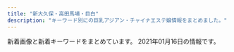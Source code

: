 ```yaml
---
title: "新大久保・高田馬場・目白"
description: "キーワード別にの巨乳アジアン・チャイナエステ嬢情報をまとめました。"
---
```


新着画像と新着キーワードをまとめています。
2021年01月16日の情報です。

<DmmAffiliateIns />
<KeywordTable
  shops={
    [
    {
        "img_links": [
            "http://www.y-rlx.site/images/upload/thumb/09ac55d22a602603.jpg",
            "http://www.y-rlx.site/images/rec_09.jpg",
            "http://www.y-rlx.site/girl/05.jpg",
            "http://www.y-rlx.site/images/index_01.jpg",
            "http://www.y-rlx.site/images/upload/thumb/ed8b0cbb7323414a.jpg",
            "http://www.y-rlx.site/images/index_18.jpg",
            "http://www.y-rlx.site/images/index_20.jpg",
            "http://www.y-rlx.site/images/staff_09.jpg",
            "http://y-rlx.site/images/index_07.jpg",
            "http://www.y-rlx.site/images/index_10.jpg",
            "http://www.y-rlx.site/images/upload/thumb/42f21da5175af4b4.jpg",
            "http://www.y-rlx.site/images/info.jpg",
            "http://www.y-rlx.site/girl/01.jpg",
            "http://www.y-rlx.site/girl/02.jpg",
            "http://www.y-rlx.site/images/index_02.jpg",
            "http://www.y-rlx.site/images/index_08.jpg",
            "http://www.y-rlx.site/images/index_09.jpg",
            "http://www.y-rlx.site/images/index_05.jpg",
            "http://www.y-rlx.site/images/upload/thumb/e8190e2180eba7c5.jpg",
            "http://www.y-rlx.site/images/card.jpg",
            "http://www.y-rlx.site/images/upload/thumb/0fba3207fb3c4467.jpg",
            "http://www.y-rlx.site/images/index_19.jpg",
            "http://www.y-rlx.site/images/index_06.jpg",
            "http://www.y-rlx.site/images/upload/thumb/e0a26e58e17a1416.jpg",
            "http://www.y-rlx.site/images/upload/thumb/02b4e6896e30ae85.jpg",
            "http://www.y-rlx.site/girl/04.jpg",
            "http://y-rlx.site/images/index_04.jpg",
            "http://www.y-rlx.site/images/rec.jpg",
            "http://www.y-rlx.site/images/index_03.jpg",
            "http://www.y-rlx.site/images/info_09.jpg",
            "http://www.y-rlx.site/images/index_07.jpg",
            "http://www.y-rlx.site/images/index_11.jpg",
            "http://www.y-rlx.site/images/upload/thumb/2c7fdde9ad97892b.jpg",
            "http://www.y-rlx.site/girl/03.jpg",
            "http://www.y-rlx.site/images/index_04.jpg",
            "http://www.y-rlx.site/images/index_13.jpg",
            "http://www.y-rlx.site/images/upload/thumb/55cf68e3bb41cd32.jpg",
            "http://www.y-rlx.site/images/index_15.jpg",
            "http://www.y-rlx.site/images/upload/thumb/e93a788af7ec0040.jpg",
            "http://www.y-rlx.site/images/upload/thumb/5dc2d5e0b6195104.jpg",
            "http://www.y-rlx.site/images/upload/thumb/c69d7050fbdbb36f.jpg"
        ],
        "name": "\u60a0\u30a8\u30b9\u30c6",
        "station": "JR\u9ad8\u7530\u99ac\u5834\u99c5\u65e9\u7a32\u7530\u53e3",
        "keywords": {
            "88": 3,
            "87": 3,
            "D": 1,
            "C": 5
        },
        "url": "http://www.y-rlx.site/"
    },
    {
        "url": "http://www.kity.work/",
        "name": "\u98a8\u96c5\u5802 \uff5e\u3075\u3046\u304c\u3069\u3046\uff5e",
        "station": "JR\u9ad8\u7530\u99ac\u5834\u99c5\u65e9\u7a32\u7530\u53e3",
        "keywords": {},
        "img_links": [
            "http://www.kity.work/images/ac2.jpg",
            "http://www.kity.work/img/sara1.jpg",
            "http://www.kity.work/images/int2.jpg",
            "http://www.kity.work/images/5.jpg",
            "http://www.kity.work/img/an2.jpg",
            "http://www.kity.work/img/minami1.jpg",
            "http://www.kity.work/img/aoi2.jpg",
            "http://www.kity.work/images/tg.jpg",
            "http://www.kity.work/images/sys.jpg",
            "http://www.kity.work/images/2.jpg",
            "http://www.kity.work/images/s1.png",
            "http://www.kity.work/img/an1.jpg",
            "http://www.kity.work/img/aoi1.jpg",
            "http://www.kity.work/images/head.jpg",
            "http://www.kity.work/staff/yuka.jpg",
            "http://www.kity.work/img/minami2.jpg",
            "http://www.kity.work/staff/minami.jpg",
            "http://www.kity.work/img/yuka2.jpg",
            "http://www.kity.work/staff/sara.jpg",
            "http://www.kity.work/img/yuka1.jpg",
            "http://www.kity.work/images/staff_t.jpg",
            "http://www.kity.work/staff/an.jpg",
            "http://www.kity.work/img/sara2.jpg",
            "http://www.kity.work/images/news.jpg",
            "http://www.kity.work/images/4.jpg",
            "http://www.kity.work/staff/aoi.jpg",
            "http://www.kity.work/images/1.jpg",
            "http://www.kity.work/images/interior_t.jpg",
            "http://www.kity.work/images/int1.jpg",
            "http://www.kity.work/images/up.jpg",
            "http://www.kity.work/images/s1.jpg",
            "http://www.kity.work/images/s2.jpg",
            "http://www.kity.work/images/tel.jpg",
            "http://www.kity.work/images/3.jpg"
        ]
    },
    {
        "url": "http://gogonoheya.ies.fun/",
        "name": "\u30ab\u30d5\u30a7\u306e\u5bb6",
        "keywords": {
            "87": 6,
            "86": 12,
            "D": 30,
            "85": 12
        },
        "station": "JR\u5927\u4e45\u4fdd\u99c5\u5317\u53e3",
        "img_links": [
            "http://gogonoheya.ies.fun/photos/sites/66/2020/08/2020080313461364.jpg",
            "http://gogonoheya.ies.fun/images/room2.jpg",
            "http://gogonoheya.ies.fun/images/room3.jpg",
            "http://gogonoheya.ies.fun/photos/sites/66/2020/12/2020121514115288.jpg",
            "http://gogonoheya.ies.fun/images/room4.jpg",
            "http://gogonoheya.ies.fun/images/link.jpg",
            "http://gogonoheya.ies.fun/images/mobile.jpg",
            "http://gogonoheya.ies.fun/images/end.png",
            "http://gogonoheya.ies.fun/photos/sites/66/2020/07/2020072317322797.jpg",
            "http://gogonoheya.ies.fun/images/top.jpg",
            "http://gogonoheya.ies.fun/photos/sites/66/2020/07/2020072317323579.jpg",
            "http://gogonoheya.ies.fun/images/staff.jpg",
            "http://gogonoheya.ies.fun/photos/sites/66/2020/12/2020121410194024.jpg",
            "http://gogonoheya.ies.fun/photos/sites/66/2020/09/2020091615070327.jpg",
            "http://gogonoheya.ies.fun/images/room1.jpg"
        ]
    },
    {
        "name": "\u6c34\u8272-\u30df\u30ba\u30a4\u30ed-",
        "url": "http://kobo.mssg.jp/",
        "station": "JR\u5927\u4e45\u4fdd\u99c5\u5317\u53e3",
        "img_links": [
            "http://kobo.mssg.jp/layer/images/top/top_08.png",
            "http://kobo.mssg.jp/images/staff_9b.jpg",
            "http://kobo.mssg.jp/images/staff_bj4.png",
            "http://kobo.mssg.jp/layer/images/top/top_06.jpg",
            "http://kobo.mssg.jp/images/1.jpg",
            "http://kobo.mssg.jp/images/staff_8a.jpg",
            "http://kobo.mssg.jp/images/wenzi-staff.png",
            "http://kobo.mssg.jp/images/staff_5.jpg",
            "http://kobo.mssg.jp/images/s_info.png",
            "http://kobo.mssg.jp/layer/images/top.jpg",
            "http://kobo.mssg.jp/images/staff_9a.jpg",
            "http://kobo.mssg.jp/layer/images/top/top_05.jpg",
            "http://kobo.mssg.jp/images/staff_2a.jpg",
            "http://kobo.mssg.jp/layer/images/top/top_01.jpg",
            "http://kobo.mssg.jp/images/staff_bj1.png",
            "http://kobo.mssg.jp/images/top1.jpg",
            "http://kobo.mssg.jp/images/staff_8.jpg",
            "http://kobo.mssg.jp/layer/images/top/top_03.jpg",
            "http://kobo.mssg.jp/images/staff_4.jpg",
            "http://kobo.mssg.jp/layer/images/top/top_02.jpg",
            "http://kobo.mssg.jp/images/staff_2b.jpg",
            "http://kobo.mssg.jp/images/top2.jpg",
            "http://kobo.mssg.jp/images/staff_10a.jpg",
            "http://kobo.mssg.jp/images/info.png",
            "http://kobo.mssg.jp/layer/images/top/top_04.jpg"
        ],
        "keywords": {}
    },
    {
        "name": "Angel",
        "img_links": [
            "https://angel.abnavi.info/photos/sites/7/2020/07/2020073006120917.jpg",
            "https://angel.abnavi.info/photos/sites/7/2020/10/2020101305350920.jpg",
            "https://angel.abnavi.info/images/s_news.png",
            "https://angel.abnavi.info/photos/sites/7/2020/09/2020092301333424.jpg",
            "https://angel.abnavi.info/images/s_staff.jpg",
            "https://angel.abnavi.info/images/nbj3.jpg",
            "https://angel.abnavi.info/images/room3.jpg",
            "https://angel.abnavi.info/images/room2.jpg",
            "https://angel.abnavi.info/images/room4.jpg",
            "https://angel.abnavi.info/images/top.jpg",
            "https://angel.abnavi.info/images/end.png",
            "https://angel.abnavi.info/images/nbj1.jpg",
            "https://angel.abnavi.info/images/news_bj3.jpg",
            "https://angel.abnavi.info/photos/sites/7/2020/07/2020073005202048.jpg",
            "https://angel.abnavi.info/photos/sites/7/2020/07/2020073005201940.jpg",
            "https://angel.abnavi.info/images/room1.jpg",
            "https://angel.abnavi.info/photos/sites/7/2020/11/2020110606371089.jpg"
        ],
        "url": "https://angel.abnavi.info/",
        "station": "JR\u9ad8\u7530\u99ac\u5834\u99c5",
        "keywords": {
            "C": 14,
            "87": 1,
            "D": 5,
            "86": 4,
            "85": 1
        }
    },
    {
        "station": "JR\u65b0\u5927\u4e45\u4fdd\u99c5",
        "keywords": {
            "88": 27,
            "E": 36,
            "C": 2,
            "85": 18,
            "86": 94,
            "87": 72,
            "83": 9,
            "D": 182
        },
        "name": "Familiar\u30fb\u30d5\u30a1\u30df\u30ea\u30fc\u30a2",
        "url": "http://familiar.tyo.cm/",
        "img_links": [
            "http://familiar.tyo.cm/photos/sites/37/2019/11/2019112902341792.jpg",
            "http://familiar.tyo.cm/photos/sites/37/2019/09/2019090503385014.jpg",
            "http://familiar.tyo.cm/photos/sites/37/2019/03/2019032406115598.jpg",
            "http://familiar.tyo.cm/photos/sites/37/2019/12/2019120502264671.jpg",
            "http://familiar.tyo.cm/images/top.png",
            "http://familiar.tyo.cm/photos/sites/37/2019/10/2019102408541458.jpg",
            "http://familiar.tyo.cm/photos/sites/37/2019/06/2019061502562798.jpg",
            "http://familiar.tyo.cm/images/mobile.jpg",
            "http://familiar.tyo.cm/images/1.png",
            "http://familiar.tyo.cm/photos/sites/37/2019/06/2019062210030384.jpg",
            "http://familiar.tyo.cm/photos/sites/37/2019/12/2019120401355046.jpg",
            "http://familiar.tyo.cm/photos/sites/37/2019/12/2019120502265383.jpg",
            "http://familiar.tyo.cm/images/s_staff.jpg",
            "http://familiar.tyo.cm/photos/sites/37/2019/03/2019032406115451.jpg",
            "http://familiar.tyo.cm/photos/sites/37/2019/06/2019061502562797.jpg",
            "http://familiar.tyo.cm/photos/sites/37/2019/10/2019102502193826.jpg",
            "http://familiar.tyo.cm/photos/sites/37/2019/03/2019032406115312.jpg",
            "http://familiar.tyo.cm/photos/sites/37/2019/06/2019061502562745.jpg",
            "http://familiar.tyo.cm/photos/sites/37/2019/12/2019120401354873.jpg",
            "http://familiar.tyo.cm/photos/sites/37/2019/03/2019032406115446.jpg",
            "http://familiar.tyo.cm/photos/sites/37/2018/12/2018121903022968.jpg",
            "http://familiar.tyo.cm/photos/sites/37/2018/12/2018121903013346.jpg",
            "http://familiar.tyo.cm/photos/sites/37/2019/09/201909270657496.jpg",
            "http://familiar.tyo.cm/photos/sites/37/2019/10/2019102502193551.jpg",
            "http://familiar.tyo.cm/photos/sites/37/2019/03/2019031806471671.jpg",
            "http://familiar.tyo.cm/photos/sites/37/2019/06/2019060406241084.jpg",
            "http://familiar.tyo.cm/images/s_news.jpg",
            "http://familiar.tyo.cm/photos/sites/37/2019/06/2019060406161857.jpg",
            "http://familiar.tyo.cm/photos/sites/37/2019/12/2019120401354980.jpg",
            "http://familiar.tyo.cm/photos/sites/37/2019/03/2019032406115311.jpg",
            "http://familiar.tyo.cm/photos/sites/37/2019/11/2019110802115992.jpg",
            "http://familiar.tyo.cm/photos/sites/37/2019/11/2019112002511160.jpg",
            "http://familiar.tyo.cm/photos/sites/37/2019/10/2019100304481325.jpg",
            "http://familiar.tyo.cm/photos/sites/37/2019/12/201912130833132.jpg",
            "http://familiar.tyo.cm/photos/sites/37/2019/03/2019032406115491.jpg",
            "http://familiar.tyo.cm/photos/sites/37/2019/03/2019032406115440.jpg",
            "http://familiar.tyo.cm/photos/sites/37/2019/06/201906040617136.jpg",
            "http://familiar.tyo.cm/images/tel.png",
            "http://familiar.tyo.cm/images/s_link.jpg"
        ]
    },
    {
        "name": "Honey At Home \u30cf\u30cb\u30fc\u30a2\u30c3\u30c8\u30db\u30fc\u30e0",
        "station": "JR\u9ad8\u7530\u99ac\u5834\u99c5\u65e9\u7a32\u7530\u53e3",
        "img_links": [
            "http://www.china-es.info/images/int4.jpg",
            "http://www.china-es.info/images/head.jpg",
            "http://www.china-es.info/images/rec1.jpg",
            "http://www.china-es.info/images/sys2.jpg",
            "http://www.china-es.info/images/sys3.jpg",
            "http://www.china-es.info/images/staff_t.jpg",
            "http://www.china-es.info/images/news.jpg",
            "http://www.china-es.info/images/int1.jpg",
            "http://www.china-es.info/img/ringo1.jpg",
            "http://www.china-es.info/img/hibiki1.jpg",
            "http://www.china-es.info/images/int2.jpg",
            "http://www.china-es.info/images/mobile.jpg",
            "http://www.china-es.info/images/menu/top.jpg",
            "http://www.china-es.info/images/menu/interior.jpg",
            "http://www.china-es.info/images/int3.jpg",
            "http://www.china-es.info/images/top.jpg",
            "http://www.china-es.info/img/nana1.jpg",
            "http://www.china-es.info/images/menu/staff.jpg",
            "http://www.china-es.info/images/sys1.jpg",
            "http://www.china-es.info/images/rec2.jpg",
            "http://www.china-es.info/images/interior_t.jpg",
            "http://www.china-es.info/img/nana2.jpg"
        ],
        "keywords": {},
        "url": "http://www.china-es.info/"
    },
    {
        "keywords": {
            "D": 20,
            "C": 11,
            "85": 10,
            "86": 10
        },
        "station": "JR\u5927\u4e45\u4fdd\u99c5\u5357\u53e3",
        "name": "\u30df\u30eb\u30af",
        "img_links": [
            "http://milk.tyo.cm/photos/sites/72/2020/06/2020061206444417.jpg",
            "http://milk.tyo.cm/images/blog.jpg",
            "http://milk.tyo.cm/images/sp_nav01.png",
            "http://milk.tyo.cm/images/ico_headline.png",
            "http://milk.tyo.cm/images/tit_service.png",
            "http://milk.tyo.cm/images/tit_pick.png",
            "http://milk.tyo.cm/images/img_service03.jpg",
            "http://milk.tyo.cm/images/sp_nav02.png",
            "http://milk.tyo.cm/images/com_tel.png",
            "http://milk.tyo.cm/photos/sites/72/2020/12/2020121505155035.jpg",
            "http://milk.tyo.cm/images/sp_nav03.png",
            "http://milk.tyo.cm/images/sp_header.jpg",
            "http://milk.tyo.cm/images/bg_cont03.png",
            "http://milk.tyo.cm/images/room3_l.jpg",
            "http://milk.tyo.cm/images/top.png",
            "http://milk.tyo.cm/images/link_nav02.png",
            "http://milk.tyo.cm/images/sp_tit_pick.png",
            "http://milk.tyo.cm/images/img_service04.jpg",
            "http://milk.tyo.cm/images/tit_staff.png",
            "http://milk.tyo.cm/images/link_nav05.png",
            "http://milk.tyo.cm/images/img_service01.jpg",
            "http://milk.tyo.cm/images/link_nav03.png",
            "http://milk.tyo.cm/images/room4_l.jpg",
            "http://milk.tyo.cm/images/re.png",
            "http://milk.tyo.cm/images/bg_cont01.png",
            "http://milk.tyo.cm/images/room1_l.jpg",
            "http://milk.tyo.cm/photos/sites/72/2020/12/2020120807375347.jpg",
            "http://milk.tyo.cm/images/link_nav04.png",
            "http://milk.tyo.cm/photos/sites/72/2020/06/2020061206443832.jpg",
            "http://milk.tyo.cm/images/link_nav01.png",
            "http://milk.tyo.cm/images/room2_l.jpg",
            "http://milk.tyo.cm/images/img_service02.jpg",
            "http://milk.tyo.cm/photos/sites/72/2020/11/202011100524008.jpg"
        ],
        "url": "http://milk.tyo.cm/"
    },
    {
        "keywords": {
            "86": 5,
            "D": 4,
            "E": 2,
            "88": 4,
            "C": 3
        },
        "name": "NEW ONLY ONE",
        "station": "JR\u9ad8\u7530\u99ac\u5834\u99c5",
        "url": "http://www.aromaonly1.com/",
        "img_links": [
            "http://www.aromaonly1.com/images/index_18.jpg",
            "http://www.aromaonly1.com/uploads/5f4083d49285cbe64774b1bd70e86150.jpg",
            "http://www.aromaonly1.com/uploads/c24b4a66b959c50d941c227e2167e47a.jpg",
            "http://www.aromaonly1.com/images/index_16.jpg",
            "http://www.aromaonly1.com/uploads/269045fb02ee17a03b99afcdabc449fa.jpg",
            "http://www.aromaonly1.com/images/index_03.jpg",
            "http://www.aromaonly1.com/images/index_20.jpg",
            "http://www.aromaonly1.com/images/index_06.jpg",
            "http://www.aromaonly1.com/uploads/66dc68de1f9c001b6f15d52303314efc.jpg",
            "http://www.aromaonly1.com/uploads/b43afdf6c0db7020b472f89b05664984.jpg",
            "http://www.aromaonly1.com/uploads/6d6161355034da26e622af1b5469296f.jpg",
            "http://www.aromaonly1.com/images/service_10.jpg",
            "http://www.aromaonly1.com/images/index_02.jpg",
            "http://www.aromaonly1.com/images/index_12.jpg",
            "http://www.aromaonly1.com/uploads/18799c1985ca7d1cd026808323ec51c2.jpg",
            "http://www.aromaonly1.com/images/index_08.jpg",
            "http://www.aromaonly1.com/images/index_17.jpg",
            "http://www.aromaonly1.com/images/service_11.jpg",
            "http://www.aromaonly1.com/images/index_14.jpg",
            "http://www.aromaonly1.com/uploads/56e94a67d1aa4ea89d5f2064a387ab96.jpg",
            "http://www.aromaonly1.com/images/index_11.jpg",
            "http://www.aromaonly1.com/uploads/2f5941103973429d3981087968a845a3.jpg",
            "http://www.aromaonly1.com/images/interior_10.jpg",
            "http://www.aromaonly1.com/images/index_01.jpg",
            "http://www.aromaonly1.com/images/index_04.jpg",
            "http://www.aromaonly1.com/uploads/8e9e8b4d89b256773f17dff61368328c.jpg",
            "http://www.aromaonly1.com/uploads/015cba9c432d730d26583fe998534fa6.jpg",
            "http://www.aromaonly1.com/images/index_21.jpg",
            "http://www.aromaonly1.com/images/link_10.jpg",
            "http://www.aromaonly1.com/uploads/822de08541e5f0a03b8fdd99ac777097.jpg",
            "http://www.aromaonly1.com/my_work/images/pic1.png",
            "http://www.aromaonly1.com/uploads/33c6d79a06e306e309deefd74daa5ef6.jpg",
            "http://www.aromaonly1.com/uploads/a4bfacdc272e1f3c3ee9884036dbf094.jpg",
            "http://www.aromaonly1.com/images/index_07.jpg",
            "http://www.aromaonly1.com/uploads/0d74a4af5e268e3562daa56048c13906.jpg",
            "http://www.aromaonly1.com/images/fanhui.png",
            "http://www.aromaonly1.com/images/girls_10.jpg",
            "http://www.aromaonly1.com/uploads/ac75f516de3602f2ed5de1d9e2383a35.jpg",
            "http://www.aromaonly1.com/images/index_05.jpg",
            "http://www.aromaonly1.com/uploads/305e7816c9390b899011ef6e82855b7d.jpg",
            "http://www.aromaonly1.com/uploads/e01fa669285bc99ba782abfd90a08bb2.jpg",
            "http://www.aromaonly1.com/images/index_15.jpg",
            "http://www.aromaonly1.com/uploads/3e6ede4dd71b9611bfc0fc01fff82057.jpg",
            "http://www.aromaonly1.com/images/index_19.jpg"
        ]
    },
    {
        "img_links": [
            "https://relax501.webnode.jp/_files/200000088-2c2d72c2da/200/rogo.jpg",
            "https://relax501.webnode.jp/_files/200000063-6c3f06c3f2/200/top-34.jpg",
            "https://relax501.webnode.jp/_files/200000078-d0097d0099/200/madoka-0.jpg",
            "https://relax501.webnode.jp/_files/200000067-9be369be38/200/r1.jpg",
            "https://relax501.webnode.jp/_files/200000068-1dc6f1dc72/r2.jpg",
            "https://relax501.webnode.jp/_files/200000078-d0097d0099/madoka-0.jpg",
            "https://relax501.webnode.jp/_files/200000077-64e7364e77/anna-2.jpg",
            "https://relax501.webnode.jp/_files/200000081-8d1f18d1f3/yuu.jpg",
            "https://relax501.webnode.jp/_files/200000067-9be369be38/r1.jpg",
            "https://relax501.webnode.jp/_files/200000068-1dc6f1dc72/200/r2.jpg",
            "https://relax501.webnode.jp/_files/200000019-1f1a31f1a5/200/33.jpg",
            "https://relax501.webnode.jp/_files/200000063-6c3f06c3f2/top-34.jpg",
            "https://relax501.webnode.jp/_files/200000065-1b9391b93c/200/2_22.jpg",
            "https://relax501.webnode.jp/_files/200000080-8e8bb8e8bd/200/yuki-8.jpg",
            "https://relax501.webnode.jp/_files/200000077-64e7364e77/200/anna-2.jpg",
            "https://relax501.webnode.jp/_files/200000065-1b9391b93c/2_22.jpg",
            "https://relax501.webnode.jp/_files/200000081-8d1f18d1f3/200/yuu.jpg",
            "https://relax501.webnode.jp/_files/200000080-8e8bb8e8bd/yuki-8.jpg"
        ],
        "keywords": {},
        "url": "https://relax501.webnode.jp/",
        "station": "JR\u65b0\u5927\u4e45\u4fdd\u99c5",
        "name": "\u7f8e\u82b1\u9999"
    },
    {
        "name": "RAN\uff5e\u30e9\u30f3\uff5e",
        "img_links": [
            "http://esthe.top/images/an_1_03.jpg",
            "http://esthe.top/images/demo/slider/tooltips/slide4.png",
            "http://esthe.top/images/an_1_06.jpg",
            "http://esthe.top/images/acs_ima/access-03.jpg",
            "http://esthe.top/images/room_images/gallery-05.jpg",
            "http://esthe.top/images/room_images/gallery-02.jpg",
            "http://esthe.top/images/room_images/index-01.jpg",
            "http://esthe.top/images/staff_images/staff_07b.jpg",
            "http://esthe.top/images/staff_images/staff_04b.jpg",
            "http://esthe.top/images/room_images/gallery-06.jpg",
            "http://esthe.top/images/Bottom_01.jpg",
            "http://esthe.top/images/QRcode.jpg",
            "http://esthe.top/images/staff_images/staff_04a.jpg",
            "http://esthe.top/images/demo/slider/images/slide3.png",
            "http://esthe.top/images/demo/slider/images/slide2.png",
            "http://esthe.top/images/an_2_06.jpg",
            "http://esthe.top/images/acs_ima/access-02.jpg",
            "http://esthe.top/images/room_images/gallery-04.jpg",
            "http://esthe.top/images/an_1_04.jpg",
            "http://esthe.top/images/staff_images/staff_01a.jpg",
            "http://esthe.top/images/staff_images/staff_09b.jpg",
            "http://esthe.top/images/an_2_04.jpg",
            "http://esthe.top/images/an_1_02.jpg",
            "http://esthe.top/images/staff_images/staff_07a.jpg",
            "http://esthe.top/images/demo/slider/images/slide1.png",
            "http://esthe.top/images/staff_images/staff_09a.jpg",
            "http://esthe.top/images/room_images/index-02.jpg",
            "http://esthe.top/images/an_1_07.jpg",
            "http://esthe.top/images/Bottom_02.jpg",
            "http://esthe.top/images/an_2_05.jpg",
            "http://esthe.top/images/demo/slider/tooltips/slide3.png",
            "http://esthe.top/images/an_1_05.jpg",
            "http://esthe.top/images/acs_ima/access-04.jpg",
            "http://esthe.top/images/demo/slider/tooltips/slide2.png",
            "http://esthe.top/images/staff_images/staff_010b.jpg",
            "http://esthe.top/images/acs_ima/access-01.jpg",
            "http://esthe.top/images/an_2_03.jpg",
            "http://esthe.top/images/demo/slider/images/slide5.png",
            "http://esthe.top/images/staff_images/staff_010a.jpg",
            "http://esthe.top/images/room_images/gallery-01.jpg",
            "http://esthe.top/images/demo/slider/images/slide4.png",
            "http://esthe.top/images/staff_images/staff_01b.jpg",
            "http://esthe.top/images/demo/slider/tooltips/slide5.png",
            "http://esthe.top/images/an_2_02.jpg",
            "http://esthe.top/images/demo/slider/tooltips/slide1.png",
            "http://esthe.top/images/room_images/gallery-03.jpg",
            "http://esthe.top/images/an_2_07.jpg"
        ],
        "station": "JR\u9ad8\u7530\u99ac\u5834\u99c5\u6771\u53e3",
        "url": "http://esthe.top/",
        "keywords": {}
    },
    {
        "station": "JR\u5927\u4e45\u4fdd\u99c5\u5317\u53e3",
        "name": "Lovely Heart \u5927\u4e45\u4fdd\u5225\u9928",
        "img_links": [
            "http://aes-treat.com/i/files/homeimg.jpg",
            "http://aes-treat.com/scdl/staff/10811.jpg",
            "http://aes-treat.com/img/ttl_sister.png",
            "http://aes-treat.com/scdl/staff/10771.jpg",
            "http://aes-treat.com/img/ttl_mobile.jpg",
            "http://aes-treat.com/img/system/campaign.jpg",
            "http://aes-treat.com/scdl/staff/11041.jpg",
            "http://aes-treat.com/scdl/staff/10941mb.jpg",
            "http://aes-treat.com/scdl/staff/11101.jpg",
            "http://aes-treat.com/pic/head.jpg",
            "http://aes-treat.com/scdl/staff/10771mb.jpg",
            "http://aes-treat.com/scdl/staff/10941.jpg",
            "http://aes-treat.com/pic/top1.jpg",
            "http://aes-treat.com/img/ttl_staff.png",
            "http://aes-treat.com/scdl/staff/10901.jpg",
            "http://aes-treat.com/scdl/staff/11081mb.jpg",
            "http://aes-treat.com/scdl/staff/10171.jpg",
            "http://aes-treat.com/scdl/staff/11051.jpg",
            "http://aes-treat.com/img/ttl_attbnr.jpg",
            "http://aes-treat.com/img/ttl_att.png",
            "http://aes-treat.com/scdl/staff/11151.jpg",
            "http://aes-treat.com/scdl/staff/10902.jpg",
            "http://aes-treat.com/scdl/staff/11111mb.jpg",
            "http://aes-treat.com/scdl/staff/11091.jpg",
            "http://aes-treat.com/scdl/staff/10681.jpg",
            "http://aes-treat.com/scdl/staff/10981mb.jpg",
            "http://aes-treat.com/scdl/staff/11161mb.jpg",
            "http://aes-treat.com/scdl/staff/10811mb.jpg",
            "http://aes-treat.com/scdl/staff/10891mb.jpg",
            "http://aes-treat.com/scdl/staff/10971mb.jpg",
            "http://aes-treat.com/scdl/staff/10651.jpg",
            "http://aes-treat.com/scdl/staff/11121.jpg",
            "http://aes-treat.com/scdl/staff/10861mb.jpg",
            "http://aes-treat.com/scdl/staff/11121mb.jpg",
            "http://aes-treat.com/scdl/staff/11091mb.jpg",
            "http://aes-treat.com/scdl/staff/11081.jpg",
            "http://aes-treat.com/scdl/staff/11041mb.jpg",
            "http://aes-treat.com/img/ttl_nouka.jpg",
            "http://aes-treat.com/scdl/staff/10981.jpg",
            "http://aes-treat.com/scdl/staff/11131mb.jpg",
            "http://aes-treat.com/scdl/staff/10972.jpg",
            "http://aes-treat.com/scdl/staff/10841mb.jpg",
            "http://aes-treat.com/scdl/staff/11171.jpg",
            "http://aes-treat.com/scdl/staff/10721.jpg",
            "http://aes-treat.com/scdl/staff/11101mb.jpg",
            "http://aes-treat.com/scdl/staff/10971.jpg",
            "http://aes-treat.com/pic/top2.jpg",
            "http://aes-treat.com/scdl/staff/11171mb.jpg",
            "http://aes-treat.com/scdl/staff/11161.jpg",
            "http://aes-treat.com/scdl/staff/10171mb.jpg",
            "http://aes-treat.com/scdl/staff/10901mb.jpg",
            "http://aes-treat.com/scdl/staff/10891.jpg",
            "http://aes-treat.com/scdl/staff/10651mb.jpg",
            "http://aes-treat.com/scdl/staff/10841.jpg",
            "http://aes-treat.com/scdl/staff/11131.jpg",
            "http://aes-treat.com/scdl/staff/10721mb.jpg",
            "http://aes-treat.com/scdl/staff/10681mb.jpg",
            "http://aes-treat.com/scdl/staff/11111.jpg",
            "http://aes-treat.com/scdl/staff/11162.jpg",
            "http://aes-treat.com/scdl/staff/10842.jpg",
            "http://aes-treat.com/scdl/staff/11051mb.jpg",
            "http://aes-treat.com/scdl/staff/11151mb.jpg",
            "http://aes-treat.com/scdl/staff/10861.jpg"
        ],
        "keywords": {
            "C": 35
        },
        "url": "http://aes-treat.com/"
    },
    {
        "station": "JR\u5927\u4e45\u4fdd\u99c5\u5317\u53e3",
        "keywords": {
            "C": 20,
            "E": 1
        },
        "url": "https://www.cocoro556.in/",
        "img_links": [
            "https://www.cocoro556.in/img/material/p3_t1.png",
            "https://www.cocoro556.in/img/material/p6_t1.png",
            "https://www.cocoro556.in/img/girl/thumb/smain1542a1f8e548a2959236fdd0e7abcde80ac7.jpg",
            "https://www.cocoro556.in/img/girl/thumb/smain1441346e3df3ff1cef1386c89c6ba9e9f72e.jpg",
            "https://www.cocoro556.in/img/camp/camp20210107.jpg",
            "https://www.cocoro556.in/img/material/top_t3.png",
            "https://www.cocoro556.in/img/whatnew/cocoro2021.png",
            "https://www.cocoro556.in/img/material/ftel.png",
            "https://www.cocoro556.in/img/material/photost7.png",
            "https://www.cocoro556.in/img/material/mobilesite.png",
            "https://www.cocoro556.in/img/material/leftinfo.png",
            "https://www.cocoro556.in/img/material/p2_t2_subt5_m2.png",
            "https://www.cocoro556.in/img/girl/main/smain1421b75436b0012f83588e08b8d8eb48c8c2.jpg",
            "https://www.cocoro556.in/img/material/p2_t2_subt5.png",
            "https://www.cocoro556.in/img/girl/thumb/smain1462f806d031a1244ccfaa8b4d307f6ef6d7.jpg",
            "https://www.cocoro556.in/img/girl/thumb/smain1443346e3df3ff1cef1386c89c6ba9e9f72e.jpg",
            "https://www.cocoro556.in/img/material/gm2_rollout.png",
            "https://www.cocoro556.in/img/girl/thumb/smain1541a1f8e548a2959236fdd0e7abcde80ac7.jpg",
            "https://www.cocoro556.in/img/girl/main/smain1541a1f8e548a2959236fdd0e7abcde80ac7.jpg",
            "https://www.cocoro556.in/img/material/gm5_rollover.png",
            "https://www.cocoro556.in/img/material/p2_t2_subt4.png",
            "https://www.cocoro556.in/img/material/p2_t2_subt1.png",
            "https://www.cocoro556.in/img/material/p2_t2_sub_m1_3.png",
            "https://www.cocoro556.in/img/girl/main/smain126142f85375ac3eb532582567360874d2d6.jpg",
            "https://www.cocoro556.in/img/material/gm6_rollover.png",
            "https://www.cocoro556.in/img/material/photost4rev1.png",
            "https://www.cocoro556.in/img/material/photost1.png",
            "https://www.cocoro556.in/img/material/photost3rev1.png",
            "https://www.cocoro556.in/img/girl/thumb/smain126242f85375ac3eb532582567360874d2d6.jpg",
            "https://www.cocoro556.in/img/material/p6_t3.png",
            "https://www.cocoro556.in/img/girl/thumb/smain1423ae12bc52cc115b3190fbe6a84a8ffa74.jpg",
            "https://www.cocoro556.in/img/girl/thumb/smain1543ab2e0ee9f9fde8103e9fe80e33b07761.jpg",
            "https://www.cocoro556.in/img/girl/list/slist142b75436b0012f83588e08b8d8eb48c8c2.jpg",
            "https://www.cocoro556.in/img/material/gm6_rollout.png",
            "https://www.cocoro556.in/img/material/p6_t2.png",
            "https://www.cocoro556.in/img/material/top_t3_imgrev1.jpg",
            "https://www.cocoro556.in/img/material/pageheaderimg4.jpg",
            "https://www.cocoro556.in/img/girl/main/smain155128648a02b629a70c40bc424b9302c3e1.jpg",
            "https://www.cocoro556.in/img/material/top_t4.png",
            "https://www.cocoro556.in/img/material/age_rollout.png",
            "https://www.cocoro556.in/img/material/p6_t2_subt1.png",
            "https://www.cocoro556.in/img/girl/main/smain1491773ceed1a7cd35919e9c6866285fb943.jpg",
            "https://www.cocoro556.in/img/girl/thumb/smain155228648a02b629a70c40bc424b9302c3e1.jpg",
            "https://www.cocoro556.in/img/girl/list/slist154a1f8e548a2959236fdd0e7abcde80ac7.jpg",
            "https://www.cocoro556.in/img/material/top_t3_subt1.png",
            "https://www.cocoro556.in/img/girl/main/smain163122954962968a79edd4eae79b844b9988.jpg",
            "https://www.cocoro556.in/img/girl/main/smain1441346e3df3ff1cef1386c89c6ba9e9f72e.jpg",
            "https://www.cocoro556.in/img/girl/thumb/smain14922dea5bdda380e76839c012ab24bd9f82.jpg",
            "https://www.cocoro556.in/img/girl/thumb/smain1442346e3df3ff1cef1386c89c6ba9e9f72e.jpg",
            "https://www.cocoro556.in/img/material/pageheaderimg1.jpg",
            "https://www.cocoro556.in/img/girl/thumb/smain14634879628e490d1ecf1cd7a9d727569f95.jpg",
            "https://www.cocoro556.in/img/material/photost5.png",
            "https://www.cocoro556.in/img/material/gm3_rollout.png",
            "https://www.cocoro556.in/img/material/p2_t2.png",
            "https://www.cocoro556.in/img/material/pd_st2.png",
            "https://www.cocoro556.in/img/girl/thumb/smain1422b75436b0012f83588e08b8d8eb48c8c2.jpg",
            "https://www.cocoro556.in/img/material/top_t1.png",
            "https://www.cocoro556.in/img/material/gm1_rollover.png",
            "https://www.cocoro556.in/img/material/p2_t2_subt2.png",
            "https://www.cocoro556.in/img/material/pageheaderimg3.jpg",
            "https://www.cocoro556.in/img/girl/thumb/smain1461f806d031a1244ccfaa8b4d307f6ef6d7.jpg",
            "https://www.cocoro556.in/img/material/gm4_rollout.png",
            "https://www.cocoro556.in/img/girl/thumb/smain163122954962968a79edd4eae79b844b9988.jpg",
            "https://www.cocoro556.in/img/material/p3_1_t1.png",
            "https://www.cocoro556.in/img/material/p2_t2_sub_m1_1.png",
            "https://www.cocoro556.in/img/girl/list/slist15565c84cfd25159bbfcf85c63899ef5f53.jpg",
            "https://www.cocoro556.in/img/girl/thumb/smain155128648a02b629a70c40bc424b9302c3e1.jpg",
            "https://www.cocoro556.in/img/girl/list/slist16322954962968a79edd4eae79b844b9988.jpg",
            "https://www.cocoro556.in/img/material/p2_t2_sub_m1_2.png",
            "https://www.cocoro556.in/img/material/accminimgrev1.jpg",
            "https://www.cocoro556.in/img/girl/list/slist149773ceed1a7cd35919e9c6866285fb943.jpg",
            "https://www.cocoro556.in/img/girl/thumb/smain1491773ceed1a7cd35919e9c6866285fb943.jpg",
            "https://www.cocoro556.in/img/girl/thumb/smain126142f85375ac3eb532582567360874d2d6.jpg",
            "https://www.cocoro556.in/img/material/photost2rev1.png",
            "https://www.cocoro556.in/img/material/gm3_rollover.png",
            "https://www.cocoro556.in/img/material/p2_t2_subt5_m1.png",
            "https://www.cocoro556.in/img/material/p6_t3_subt1.png",
            "https://www.cocoro556.in/img/material/gm2_rollover.png",
            "https://www.cocoro556.in/img/girl/list/slist12642f85375ac3eb532582567360874d2d6.jpg",
            "https://www.cocoro556.in/img/material/p2_t2_subt4_m1.png",
            "https://www.cocoro556.in/img/girl/list/slist144346e3df3ff1cef1386c89c6ba9e9f72e.jpg",
            "https://www.cocoro556.in/img/material/pageheaderimg2.jpg",
            "https://www.cocoro556.in/img/camp/camp20200426sub.jpg",
            "https://www.cocoro556.in/img/girl/list/slist146f806d031a1244ccfaa8b4d307f6ef6d7.jpg",
            "https://www.cocoro556.in/img/material/p5_t1.png",
            "https://www.cocoro556.in/img/girl/main/smain1461f806d031a1244ccfaa8b4d307f6ef6d7.jpg",
            "https://www.cocoro556.in/img/material/pd_number.png",
            "https://www.cocoro556.in/img/material/gm1_rollout.png",
            "https://www.cocoro556.in/img/material/pd_st1.png",
            "https://www.cocoro556.in/img/material/gm5_rollout.png",
            "https://www.cocoro556.in/img/girl/thumb/smain1421b75436b0012f83588e08b8d8eb48c8c2.jpg",
            "https://www.cocoro556.in/img/girl/thumb/smain1493773ceed1a7cd35919e9c6866285fb943.jpg",
            "https://www.cocoro556.in/img/material/top_t2.png",
            "https://www.cocoro556.in/img/material/pd_st3.png",
            "https://www.cocoro556.in/img/material/photost6.png",
            "https://www.cocoro556.in/img/material/p2_t2_subt3.png",
            "https://www.cocoro556.in/img/girl/thumb/smain126332fd72809eba38056753c1720b05d8d5.jpg"
        ],
        "name": "COCORO"
    },
    {
        "station": "JR\u65b0\u5927\u4e45\u4fdd\u99c5",
        "name": "\u7e01\u4e2d\u7e01\uff5e\u3048\u3093\u3061\u3085\u3046\u3048\u3093\uff5e",
        "keywords": {
            "C": 4
        },
        "img_links": [
            "http://www.enchuen.com/images/interior02_s.jpg",
            "http://www.enchuen.com/images/icon_eng.png",
            "http://www.enchuen.com/images/ins_header.png",
            "http://www.enchuen.com/images/img_service06.png",
            "http://www.enchuen.com/images/btn_gnavi04_no.png",
            "http://www.enchuen.com/images/h2_information.png",
            "http://www.enchuen.com/images/h2_instagam.png",
            "http://www.enchuen.com/images/interior04_s.jpg",
            "http://www.enchuen.com/images/h2_link01.png",
            "http://www.enchuen.com/images/interior04.jpg",
            "http://www.enchuen.com/images/h2_servicecontents.png",
            "http://www.enchuen.com/images/img_comimgsoon.jpg",
            "http://www.enchuen.com/images/ins_footer.png",
            "http://www.enchuen.com/images/img_service05.png",
            "http://www.enchuen.com/images/img_slider02.png",
            "http://www.enchuen.com/images/img_service07.png",
            "http://www.enchuen.com/images/therapist_yona.jpg",
            "http://www.enchuen.com/images/img_service02.png",
            "http://www.enchuen.com/images/img_aromaoil.png",
            "http://www.enchuen.com/images/top_slider4.jpg",
            "http://www.enchuen.com/images/therapist_yona_s.jpg",
            "http://www.enchuen.com/images/tw_footer.png",
            "http://www.enchuen.com/images/therapist_kaori.jpg",
            "http://www.enchuen.com/images/tel_header.png",
            "http://www.enchuen.com/images/icon_chi.png",
            "http://www.enchuen.com/images/therapist_noa.jpg",
            "http://www.enchuen.com/images/mess_footer.png",
            "http://www.enchuen.com/images/top_slider5.jpg",
            "http://www.enchuen.com/images/img_slider01.png",
            "http://www.enchuen.com/images/img_service03.png",
            "http://www.enchuen.com/images/top_slider1.jpg",
            "http://www.enchuen.com/images/interior01.jpg",
            "http://www.enchuen.com/images/h2_alliancegide2.png",
            "http://www.enchuen.com/images/top_slider6.jpg",
            "http://www.enchuen.com/images/interior01_s.jpg",
            "http://www.enchuen.com/images/top_slider3.jpg",
            "http://www.enchuen.com/images/pickmessage01.png",
            "http://www.enchuen.com/images/h2_contact.png",
            "http://www.enchuen.com/images/a_qa.png",
            "http://www.enchuen.com/images/img_service01.png",
            "http://www.enchuen.com/images/h2_twitter.png",
            "http://www.enchuen.com/images/q_qa.png",
            "http://www.enchuen.com/images/btn_gnavi02_no.png",
            "http://www.enchuen.com/images/pagetop.png",
            "http://www.enchuen.com/images/h2_alltherapist.png",
            "http://www.enchuen.com/images/therapist_kaori_s.jpg",
            "http://www.enchuen.com/images/ban-tel.png",
            "http://www.enchuen.com/images/therapist_noa_s.jpg",
            "http://www.enchuen.com/images/tw_header.png",
            "http://www.enchuen.com/images/mail_header.png",
            "http://www.enchuen.com/images/btn_gnavi06_no.png",
            "http://www.enchuen.com/images/top_slider2.jpg",
            "http://www.enchuen.com/images/img_service04.png",
            "http://www.enchuen.com/images/h2_qa.png",
            "http://www.enchuen.com/images/interior03_s.jpg",
            "http://www.enchuen.com/images/btn_gnavi03_no.png",
            "http://www.enchuen.com/images/h2_alliancegide.png",
            "http://www.enchuen.com/images/h2_linkban.png",
            "http://www.enchuen.com/images/btn_gnavi05_no.png",
            "http://www.enchuen.com/images/interior03.jpg",
            "http://www.enchuen.com/images/interior02.jpg",
            "http://www.enchuen.com/images/img_slider03.png",
            "http://www.enchuen.com/images/btn_gnavi01_no.png"
        ],
        "url": "http://www.enchuen.com/"
    },
    {
        "keywords": {},
        "station": "JR\u5927\u4e45\u4fdd\u99c5\u5317\u53e3",
        "url": "http://p-aroma.work/",
        "img_links": [
            "http://p-aroma.work/images/4.jpg",
            "http://p-aroma.work/img/ayaka1.png",
            "http://p-aroma.work/images/staff_t.png",
            "http://p-aroma.work/img/mirai1.png",
            "http://p-aroma.work/images/s1.png",
            "http://p-aroma.work/staff/mayu.jpg",
            "http://p-aroma.work/staff/mirai.jpg",
            "http://p-aroma.work/images/3.jpg",
            "http://p-aroma.work/images/news.jpg",
            "http://p-aroma.work/images/int1.png",
            "http://p-aroma.work/images/mobile.jpg",
            "http://p-aroma.work/images/head.jpg",
            "http://p-aroma.work/images/int2.png",
            "http://p-aroma.work/staff/kasumi.jpg",
            "http://p-aroma.work/images/2.jpg",
            "http://p-aroma.work/images/tel.jpg",
            "http://p-aroma.work/img/kasumi1.png",
            "http://p-aroma.work/images/interior_t.png",
            "http://p-aroma.work/images/6.jpg",
            "http://p-aroma.work/staff/ayaka.jpg",
            "http://p-aroma.work/images/s2.jpg",
            "http://p-aroma.work/staff/rina.jpg",
            "http://p-aroma.work/img/mayu1.png",
            "http://p-aroma.work/img/rina1.png",
            "http://p-aroma.work/images/s1.jpg",
            "http://p-aroma.work/images/sys.png",
            "http://p-aroma.work/images/1.jpg"
        ],
        "name": "\u7652\u3057\u306e\u51fa\u4f1a\u3044"
    },
    {
        "keywords": {
            "C": 18,
            "83": 3,
            "86": 3
        },
        "name": "\u99ac\u5834one",
        "url": "http://familiar.ests.jp/",
        "station": "JR\u9ad8\u7530\u99ac\u5834\u99c5\u65e9\u7a32\u7530\u53e3",
        "img_links": [
            "http://familiar.ests.jp/images/s_link.png",
            "http://familiar.ests.jp/images/staff_bj4s.png",
            "http://familiar.ests.jp/images/s_staff.png",
            "http://familiar.ests.jp/photos/sites/33/2019/07/2019073009094778.jpg",
            "http://familiar.ests.jp/images/s_service.png",
            "http://familiar.ests.jp/photos/sites/33/2019/09/2019092718570723.jpg",
            "http://familiar.ests.jp/images/news.png",
            "http://familiar.ests.jp/images/bian.jpg",
            "http://familiar.ests.jp/photos/sites/33/2019/09/2019092318545965.jpg",
            "http://familiar.ests.jp/images/staff_bj1s.png",
            "http://familiar.ests.jp/images/top.jpg",
            "http://familiar.ests.jp/images/info.png",
            "http://familiar.ests.jp/images/service.jpg",
            "http://familiar.ests.jp/photos/sites/33/2019/09/2019092718554568.jpg",
            "http://familiar.ests.jp/images/nei_bj1.png",
            "http://familiar.ests.jp/images/mobile.jpg",
            "http://familiar.ests.jp/images/acc.png",
            "http://familiar.ests.jp/photos/sites/33/2020/10/2020101901153954.jpg",
            "http://familiar.ests.jp/photos/sites/33/2020/10/2020101409554799.jpg"
        ]
    },
    {
        "keywords": {
            "C": 34
        },
        "img_links": [
            "http://aes-salon.com/scdl/staff/10621.jpg",
            "http://aes-salon.com/scdl/staff/10591mb.jpg",
            "http://aes-salon.com/scdl/staff/10472.jpg",
            "http://aes-salon.com/scdl/staff/10471mb.jpg",
            "http://aes-salon.com/scdl/staff/10661mb.jpg",
            "http://aes-salon.com/img/ttl_att.png",
            "http://aes-salon.com/scdl/staff/10122.jpg",
            "http://aes-salon.com/scdl/staff/10411mb.jpg",
            "http://aes-salon.com/scdl/staff/10092.jpg",
            "http://aes-salon.com/scdl/staff/10342.jpg",
            "http://aes-salon.com/scdl/staff/10601.jpg",
            "http://aes-salon.com/scdl/staff/10251.jpg",
            "http://aes-salon.com/img/ttl_staff.png",
            "http://aes-salon.com/scdl/staff/10461mb.jpg",
            "http://aes-salon.com/img/access/road2.jpg",
            "http://aes-salon.com/scdl/staff/10592.jpg",
            "http://aes-salon.com/scdl/staff/10471.jpg",
            "http://aes-salon.com/scdl/staff/10081mb.jpg",
            "http://aes-salon.com/pic/top2.jpg",
            "http://aes-salon.com/scdl/staff/10341mb.jpg",
            "http://aes-salon.com/img/system/campaign.jpg",
            "http://aes-salon.com/scdl/staff/10412.jpg",
            "http://aes-salon.com/scdl/staff/10292.jpg",
            "http://aes-salon.com/scdl/staff/10252.jpg",
            "http://aes-salon.com/scdl/staff/10341.jpg",
            "http://aes-salon.com/scdl/staff/10561.jpg",
            "http://aes-salon.com/scdl/staff/10501.jpg",
            "http://aes-salon.com/scdl/staff/10661.jpg",
            "http://aes-salon.com/img/access/roaddm.png",
            "http://aes-salon.com/img/ttl_attbnr.jpg",
            "http://aes-salon.com/scdl/staff/10651mb.jpg",
            "http://aes-salon.com/pic/head.jpg",
            "http://aes-salon.com/scdl/staff/10591.jpg",
            "http://aes-salon.com/scdl/staff/10631.jpg",
            "http://aes-salon.com/scdl/staff/10501mb.jpg",
            "http://aes-salon.com/scdl/staff/10651.jpg",
            "http://aes-salon.com/pic/top1.jpg",
            "http://aes-salon.com/scdl/staff/10081.jpg",
            "http://aes-salon.com/scdl/staff/10641.jpg",
            "http://aes-salon.com/scdl/staff/10641mb.jpg",
            "http://aes-salon.com/scdl/staff/10511.jpg",
            "http://aes-salon.com/scdl/staff/10091mb.jpg",
            "http://aes-salon.com/scdl/staff/10562.jpg",
            "http://aes-salon.com/scdl/staff/10461.jpg",
            "http://aes-salon.com/img/ttl_bekan.jpg",
            "http://aes-salon.com/scdl/staff/10441.jpg",
            "http://aes-salon.com/scdl/staff/10571mb.jpg",
            "http://aes-salon.com/scdl/staff/10351mb.jpg",
            "http://aes-salon.com/scdl/staff/10601mb.jpg",
            "http://aes-salon.com/scdl/staff/10602.jpg",
            "http://aes-salon.com/scdl/staff/10083.jpg",
            "http://aes-salon.com/scdl/staff/10121.jpg",
            "http://aes-salon.com/scdl/staff/10291.jpg",
            "http://aes-salon.com/scdl/staff/10563.jpg",
            "http://aes-salon.com/scdl/staff/10291mb.jpg",
            "http://aes-salon.com/img/ttl_mobile.jpg",
            "http://aes-salon.com/scdl/staff/10082.jpg",
            "http://aes-salon.com/scdl/staff/10571.jpg",
            "http://aes-salon.com/scdl/staff/10091.jpg",
            "http://aes-salon.com/scdl/staff/10561mb.jpg",
            "http://aes-salon.com/img/ttl_sister.png",
            "http://aes-salon.com/img/ttl_nouka.jpg",
            "http://aes-salon.com/scdl/staff/10631mb.jpg",
            "http://aes-salon.com/scdl/staff/10671.jpg",
            "http://aes-salon.com/scdl/staff/10441mb.jpg",
            "http://aes-salon.com/scdl/staff/10511mb.jpg",
            "http://aes-salon.com/i/files/homeimg.jpg",
            "http://aes-salon.com/img/access/road4.jpg",
            "http://aes-salon.com/scdl/staff/10411.jpg",
            "http://aes-salon.com/scdl/staff/10502.jpg",
            "http://aes-salon.com/img/access/road1.jpg",
            "http://aes-salon.com/scdl/staff/10351.jpg",
            "http://aes-salon.com/scdl/staff/10251mb.jpg",
            "http://aes-salon.com/scdl/staff/10121mb.jpg",
            "http://aes-salon.com/scdl/staff/10671mb.jpg",
            "http://aes-salon.com/scdl/staff/10462.jpg",
            "http://aes-salon.com/img/access/road3.jpg",
            "http://aes-salon.com/scdl/staff/10621mb.jpg"
        ],
        "url": "http://aes-salon.com/",
        "name": "Lovely Heart",
        "station": "JR\u5927\u4e45\u4fdd\u99c5\u5317\u53e3"
    },
    {
        "station": "JR\u65b0\u5927\u4e45\u4fdd\u99c5",
        "keywords": {},
        "img_links": [
            "http://www.harunoyume.com/images/covergirl.jpg",
            "http://www.harunoyume.com/images/service-image.jpg",
            "http://www.harunoyume.com/images/campaign.jpg",
            "http://www.harunoyume.com/images/discount.jpg"
        ],
        "url": "http://www.harunoyume.com/",
        "name": "\u6625\u306e\u5922"
    },
    {
        "keywords": {
            "E": 3,
            "C": 41
        },
        "station": "JR\u5927\u4e45\u4fdd\u99c5\u5317\u53e3",
        "name": "\u82b1",
        "url": "https://est-hana.com/",
        "img_links": [
            "https://est-hana.com/img/girl/main/smain197153ce52e0264e81a8a42e5d3c84dd833e.jpg",
            "https://est-hana.com/img/girl/main/s173_1.jpg",
            "https://est-hana.com/img/girl/pickup/topgirl20180526173824.png",
            "https://est-hana.com/img/material/line1.png",
            "https://est-hana.com/img/material/top_t2.png",
            "https://est-hana.com/img/material/photorenew5.jpg",
            "https://est-hana.com/img/girl/main/smain1931e3a7504f14e2050f14cb6782d72bb46c.jpg",
            "https://est-hana.com/img/girl/thumb/smain184149673a0eecbfdaab27d1a016ce6f4281.jpg",
            "https://est-hana.com/img/material/hosi5.png",
            "https://est-hana.com/img/material/detailwaku.png",
            "https://est-hana.com/img/material/massap7.jpg",
            "https://est-hana.com/img/girl/list/sface190e7f2a11706f93c08ab1eb76c57c0a501.jpg",
            "https://est-hana.com/img/girl/pickup/pickup20141227182613.jpeg",
            "https://est-hana.com/img/material/infopanel.png",
            "https://est-hana.com/img/material/staff_t1rev1.png",
            "https://est-hana.com/img/girl/list/s163_list.jpg",
            "https://est-hana.com/img/material/top_t5.png",
            "https://est-hana.com/img/girl/list/slist110d5ce8a5906e2cdaf90af47c9395e0dff.jpg",
            "https://est-hana.com/img/girl/pickup/pickup20190121202926.jpg",
            "https://est-hana.com/img/material/sys_course1_rev2.png",
            "https://est-hana.com/img/girl/list/slist187110f9d5212fd19d8b8410ec6bff294e6.jpg",
            "https://est-hana.com/img/girl/pickup/pickup20190118192153.jpg",
            "https://est-hana.com/img/girl/list/sface19753ce52e0264e81a8a42e5d3c84dd833e.jpg",
            "https://est-hana.com/img/material/massap2.jpg",
            "https://est-hana.com/img/whatnew/20200304.jpg",
            "https://est-hana.com/img/material/sys_course2_rev2.png",
            "https://est-hana.com/img/girl/list/s163_face.jpg",
            "https://est-hana.com/img/girl/list/sface191ec56c0d5cc68365ea11e2e52a40272d8.jpg",
            "https://est-hana.com/img/girl/pickup/pickup20190528135649.jpg",
            "https://est-hana.com/img/material/photorenew4.jpg",
            "https://est-hana.com/img/girl/thumb/smain1911ec56c0d5cc68365ea11e2e52a40272d8.jpg",
            "https://est-hana.com/img/girl/list/s88_face.jpg",
            "https://est-hana.com/img/material/accsess_station.png",
            "https://est-hana.com/img/girl/list/slist199a8b144d9cbd006fc9dffdf23ad77de07.jpg",
            "https://est-hana.com/img/girl/list/slist8365230fc40840a020ba3ed47600db4b4a.jpg",
            "https://est-hana.com/img/girl/pickup/topgirl20140502225842.png",
            "https://est-hana.com/img/material/massap1.jpg",
            "https://est-hana.com/img/girl/list/slist19053cc33bb85f739f63e84c2ae2c41c2eb.jpg",
            "https://est-hana.com/img/girl/list/slist191ec56c0d5cc68365ea11e2e52a40272d8.jpg",
            "https://est-hana.com/img/material/day.png",
            "https://est-hana.com/img/girl/list/slist18449673a0eecbfdaab27d1a016ce6f4281.jpg",
            "https://est-hana.com/img/girl/list/sface187386757ea62d773ca58e2457fc23b8e13.jpg",
            "https://est-hana.com/img/girl/thumb/smain197153ce52e0264e81a8a42e5d3c84dd833e.jpg",
            "https://est-hana.com/img/material/top_twitter.png",
            "https://est-hana.com/img/girl/thumb/s86_1.jpg",
            "https://est-hana.com/img/material/hosi4.png",
            "https://est-hana.com/img/girl/list/s180_face.jpg",
            "https://est-hana.com/img/girl/thumb/smain1913da4fa2da2e801312734721e1a44d8e19.jpg",
            "https://est-hana.com/img/girl/thumb/smain1931e3a7504f14e2050f14cb6782d72bb46c.jpg",
            "https://est-hana.com/img/whatnew/20200401_mask.jpg",
            "https://est-hana.com/img/girl/list/sface199a8b144d9cbd006fc9dffdf23ad77de07.jpg",
            "https://est-hana.com/img/material/massap5.jpg",
            "https://est-hana.com/img/girl/main/s180_1.jpg",
            "https://est-hana.com/img/girl/list/s139_face.jpg",
            "https://est-hana.com/img/material/massap4.jpg",
            "https://est-hana.com/img/girl/list/s86_list.jpg",
            "https://est-hana.com/img/girl/thumb/smain1901e7f2a11706f93c08ab1eb76c57c0a501.jpg",
            "https://est-hana.com/img/girl/thumb/s173_1.jpg",
            "https://est-hana.com/img/girl/pickup/pickup20180830201105.jpg",
            "https://est-hana.com/img/girl/thumb/s88_1.jpg",
            "https://est-hana.com/img/girl/list/s77_face.jpg",
            "https://est-hana.com/img/material/accsess_picter2.jpg",
            "https://est-hana.com/img/girl/list/s173_list.jpg",
            "https://est-hana.com/img/material/w6.png",
            "https://est-hana.com/img/girl/thumb/smain83265230fc40840a020ba3ed47600db4b4a.jpg",
            "https://est-hana.com/img/girl/pickup/topgirl20141227182718.png",
            "https://est-hana.com/img/material/systme_t2.png",
            "https://est-hana.com/img/girl/thumb/smain1902e7f2a11706f93c08ab1eb76c57c0a501.jpg",
            "https://est-hana.com/img/girl/thumb/s75_1.jpg",
            "https://est-hana.com/img/girl/list/slist19753ce52e0264e81a8a42e5d3c84dd833e.jpg",
            "https://est-hana.com/img/girl/pickup/pickup20190227121102.jpg",
            "https://est-hana.com/img/girl/pickup/pickup20191208191053.jpg",
            "https://est-hana.com/img/material/massa_t1.png",
            "https://est-hana.com/img/girl/list/sface189e9ae2d8752cd8b9474ebd62df9909f9b.jpg",
            "https://est-hana.com/img/material/gm3_rollout.png",
            "https://est-hana.com/img/girl/list/slist189e9ae2d8752cd8b9474ebd62df9909f9b.jpg",
            "https://est-hana.com/img/girl/main/s88_1.jpg",
            "https://est-hana.com/img/material/photorenew1.jpg",
            "https://est-hana.com/img/girl/thumb/s180_1.jpg",
            "https://est-hana.com/img/material/age.png",
            "https://est-hana.com/img/girl/list/sface8365230fc40840a020ba3ed47600db4b4a.jpg",
            "https://est-hana.com/img/girl/main/smain1871110bf62c88dcefca310cdc127f9b11f2.jpg",
            "https://est-hana.com/img/material/sframe2014.png",
            "https://est-hana.com/img/girl/pickup/topgirl20180308214256.png",
            "https://est-hana.com/img/girl/thumb/smain83165230fc40840a020ba3ed47600db4b4a.jpg",
            "https://est-hana.com/img/material/sys_option.png",
            "https://est-hana.com/img/girl/pickup/pickup20181218104555.jpg",
            "https://est-hana.com/img/girl/main/smain184149673a0eecbfdaab27d1a016ce6f4281.jpg",
            "https://est-hana.com/img/girl/list/slist193a69a1a063a3159e298d18b691542266d.jpg",
            "https://est-hana.com/img/material/systme_t1.png",
            "https://est-hana.com/img/girl/pickup/pickup20180526173711.jpg",
            "https://est-hana.com/img/girl/main/s75_1.jpg",
            "https://est-hana.com/img/camp/camp20210101.png",
            "https://est-hana.com/img/material/massap3.jpg",
            "https://est-hana.com/img/girl/thumb/smain193281777917c863b2cd265723b9cb5a3c32.jpg",
            "https://est-hana.com/img/girl/list/s180_list.jpg",
            "https://est-hana.com/img/whatnew/20200401min60.jpg",
            "https://est-hana.com/img/material/gm6_rollout.png",
            "https://est-hana.com/img/girl/thumb/smain19725e2ed7efe2de621955e09d12295a13ee.jpg",
            "https://est-hana.com/img/girl/list/sface193e3a7504f14e2050f14cb6782d72bb46c.jpg",
            "https://est-hana.com/img/material/gm1_rollout.png",
            "https://est-hana.com/img/girl/list/s139_list.jpg",
            "https://est-hana.com/img/girl/list/s173_face.jpg",
            "https://est-hana.com/img/girl/thumb/smain18725b09cd881b1f036f9f4970616c10b474.jpg",
            "https://est-hana.com/img/material/gm4_rollout.png",
            "https://est-hana.com/img/material/gm2_rollout.png",
            "https://est-hana.com/img/girl/list/s75_list.jpg",
            "https://est-hana.com/img/material/massap6.jpg",
            "https://est-hana.com/img/material/month.png",
            "https://est-hana.com/img/girl/pickup/topgirl20161016054301.png",
            "https://est-hana.com/img/girl/list/s75_face.jpg",
            "https://est-hana.com/img/material/staff_t1.png",
            "https://est-hana.com/img/girl/main/smain1911ec56c0d5cc68365ea11e2e52a40272d8.jpg",
            "https://est-hana.com/img/girl/main/smain1901e7f2a11706f93c08ab1eb76c57c0a501.jpg",
            "https://est-hana.com/img/material/staffdetail_t1.png",
            "https://est-hana.com/img/girl/list/s86_face.jpg",
            "https://est-hana.com/img/girl/list/sface18449673a0eecbfdaab27d1a016ce6f4281.jpg",
            "https://est-hana.com/img/girl/pickup/topgirl20140510202547.png",
            "https://est-hana.com/img/material/d16.png",
            "https://est-hana.com/img/material/sys_course3_rev1.png",
            "https://est-hana.com/img/girl/thumb/smain1891e9ae2d8752cd8b9474ebd62df9909f9b.jpg",
            "https://est-hana.com/img/girl/pickup/topgirl20180908131653.png",
            "https://est-hana.com/img/girl/main/smain83165230fc40840a020ba3ed47600db4b4a.jpg",
            "https://est-hana.com/img/material/top_t6.png",
            "https://est-hana.com/img/girl/main/smain1891e9ae2d8752cd8b9474ebd62df9909f9b.jpg",
            "https://est-hana.com/img/material/gm5_rollout.png",
            "https://est-hana.com/img/girl/thumb/smain1871110bf62c88dcefca310cdc127f9b11f2.jpg",
            "https://est-hana.com/img/girl/thumb/smain184249673a0eecbfdaab27d1a016ce6f4281.jpg",
            "https://est-hana.com/img/girl/list/s77_list.jpg",
            "https://est-hana.com/img/material/top_t4.png",
            "https://est-hana.com/img/girl/list/s88_list.jpg",
            "https://est-hana.com/img/material/topflashimg1.jpg",
            "https://est-hana.com/img/material/m1.png",
            "https://est-hana.com/img/material/returnbtn.png",
            "https://est-hana.com/img/material/photorenew3.jpg",
            "https://est-hana.com/img/material/top_t3.png",
            "https://est-hana.com/img/material/click_tel_btn.png",
            "https://est-hana.com/img/girl/main/s86_1.jpg",
            "https://est-hana.com/img/girl/thumb/smain1912da4fa2da2e801312734721e1a44d8e19.jpg",
            "https://est-hana.com/img/girl/thumb/s173_2.jpg",
            "https://est-hana.com/img/material/top_t2_img_rev2.jpg",
            "https://est-hana.com/img/girl/pickup/topgirl20190528141109.png",
            "https://est-hana.com/img/girl/pickup/pickup20191214162524.jpg",
            "https://est-hana.com/img/material/sys_etc.png",
            "https://est-hana.com/img/material/photorenew2rev1.jpg",
            "https://est-hana.com/img/girl/list/sface110404ef9fc79e2a0a04d64b621c22a0c77.jpg",
            "https://est-hana.com/img/girl/pickup/pickup20190118192257.jpg"
        ]
    }
]
}
/>
<DmmAffiliateScript />
